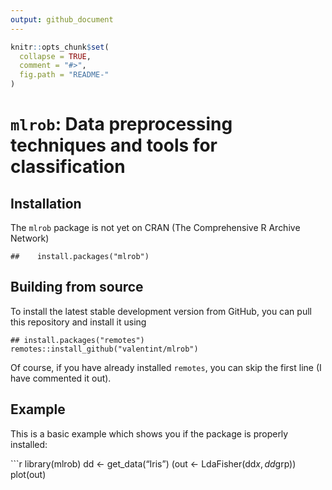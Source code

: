 ```yaml
---
output: github_document
---
```


<!-- README.md is generated from README.Rmd. Please edit that file -->

```r
knitr::opts_chunk$set(
  collapse = TRUE,
  comment = "#>",
  fig.path = "README-"
)
```

# ```mlrob```: Data preprocessing techniques and tools for classification


## Installation

The ``mlrob`` package is not yet on CRAN (The Comprehensive R Archive Network) 

    ##    install.packages("mlrob")

## Building from source

To install the latest stable development version from GitHub, you can pull this repository and install it using

    ## install.packages("remotes")
    remotes::install_github("valentint/mlrob")

Of course, if you have already installed `remotes`, you can skip the
first line (I have commented it out).

## Example

This is a basic example which shows you if the package is properly installed:

```r

library(mlrob)
dd <- get_data("Iris")
(out <- LdaFisher(dd$x, dd$grp))
plot(out)
